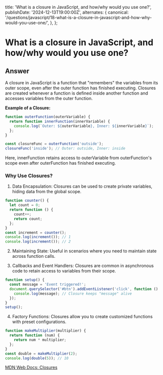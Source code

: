 
  title: 'What is a closure in JavaScript, and how/why would you use one?',
  publishDate: '2024-12-13T19:00:00Z',
  alternates: {
    canonical:
      '/questions/javascript/18-what-is-a-closure-in-javascript-and-how-why-would-you-use-one/',
  },
};

# What is a closure in JavaScript, and how/why would you use one?

## Answer

A closure in JavaScript is a function that "remembers" the variables from its outer scope, even after the outer function has finished executing. Closures are created whenever a function is defined inside another function and accesses variables from the outer function.

**Example of a Closure:**

```javascript
function outerFunction(outerVariable) {
  return function innerFunction(innerVariable) {
    console.log(`Outer: ${outerVariable}, Inner: ${innerVariable}`);
  };
}

const closureFunc = outerFunction('outside');
closureFunc('inside'); // Outer: outside, Inner: inside
```

Here, innerFunction retains access to outerVariable from outerFunction's scope even after outerFunction has finished executing.

### Why Use Closures?

1. Data Encapsulation: Closures can be used to create private variables, hiding data from the global scope.

```javascript
function counter() {
  let count = 0;
  return function () {
    count++;
    return count;
  };
}
const increment = counter();
console.log(increment()); // 1
console.log(increment()); // 2
```

2. Maintaining State: Useful in scenarios where you need to maintain state across function calls.

3. Callbacks and Event Handlers: Closures are common in asynchronous code to retain access to variables from their scope.

```javascript
function setup() {
  const message = 'Event triggered!';
  document.querySelector('#btn').addEventListener('click', function () {
    console.log(message); // Closure keeps "message" alive
  });
}
setup();
```

4. Factory Functions: Closures allow you to create customized functions with preset configurations.

```javascript
function makeMultiplier(multiplier) {
  return function (num) {
    return num * multiplier;
  };
}
const double = makeMultiplier(2);
console.log(double(5)); // 10
```

[MDN Web Docs: Closures](https://developer.mozilla.org/en-US/docs/Web/JavaScript/Closures)

<GithubEdit link='/questions/javascript/18-what-is-a-closure-in-javascript-and-how-why-would-you-use-one/page.mdx' />
